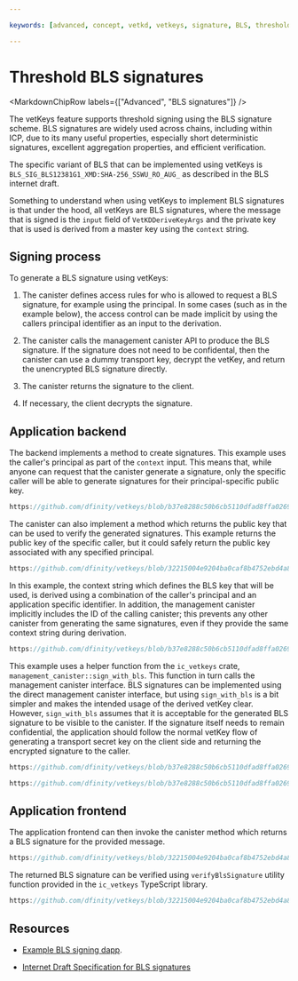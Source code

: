 ```yaml
---

keywords: [advanced, concept, vetkd, vetkeys, signature, BLS, threshold decryption, encrypted threshold key derivation]

---
```



# Threshold BLS signatures

<MarkdownChipRow labels={["Advanced", "BLS signatures"]} />

The vetKeys feature supports threshold signing using the BLS signature scheme. BLS signatures are widely used across chains, including within ICP, due to its many useful properties, especially short deterministic signatures, excellent aggregation properties, and efficient verification.

The specific variant of BLS that can be implemented using vetKeys is `BLS_SIG_BLS12381G1_XMD:SHA-256_SSWU_RO_AUG_` as described in the BLS internet draft.

Something to understand when using vetKeys to implement BLS signatures is that under the hood, all vetKeys are BLS signatures, where the message that is signed is the `input` field of `VetKDDeriveKeyArgs` and the private key that is used is derived from a master key using the `context` string.

## Signing process

To generate a BLS signature using vetKeys:

1. The canister defines access rules for who is allowed to request a BLS signature, for example using the principal.  In some cases (such as in the example below), the access control can be made implicit by using the callers principal identifier as an input to the derivation.

2. The canister calls the management canister API to produce the BLS signature. If the signature does not need to be confidental, then the canister can use a dummy transport key, decrypt the vetKey, and return the unencrypted BLS signature directly.

3. The canister returns the signature to the client.

4. If necessary, the client decrypts the signature.

## Application backend

<AdornedTabs groupId="languages">

<TabItem value="rust" label="Rust" default>

The backend implements a method to create signatures. This example uses the caller's principal as part of the `context` input. This means that, while anyone can request that the canister generate a signature, only the specific caller will be able to generate signatures for their principal-specific public key.

```rust reference
https://github.com/dfinity/vetkeys/blob/b37e8288c50b6cb5110dfad8ffa026904cdcafdc/examples/basic_bls_signing/backend/src/lib.rs#L45-L53
```

The canister can also implement a method which returns the public key that can be used to verify the generated signatures. This example returns the public key of the specific caller, but it could safely return the public key associated with any specified principal.

```rust reference
https://github.com/dfinity/vetkeys/blob/32215004e9204ba0caf8b4752ebd4a81a1be1b85/examples/basic_bls_signing/backend/src/lib.rs#L92-L105
```

In this example, the context string which defines the BLS key that will be used, is derived using a combination of the caller's principal and an application specific identifier. In addition, the management canister implicitly includes the ID of the calling canister; this prevents any other canister from generating the same signatures, even if they provide the same context string during derivation.

```rust reference
https://github.com/dfinity/vetkeys/blob/b37e8288c50b6cb5110dfad8ffa026904cdcafdc/examples/basic_bls_signing/backend/src/lib.rs#L106-L115
```

This example uses a helper function from the `ic_vetkeys` crate, `management_canister::sign_with_bls`. This function in turn calls the management canister interface. BLS signatures can be implemented using the direct management canister interface, but using `sign_with_bls` is a bit simpler and makes the intended usage of the derived vetKey clear. However, `sign_with_bls` assumes that it is acceptable for the generated BLS signature to be visible to the canister. If the signature itself needs to remain confidential, the application should follow the normal vetKey flow of generating a transport secret key on the client side and returning the encrypted signature to the caller.

```rust reference
https://github.com/dfinity/vetkeys/blob/b37e8288c50b6cb5110dfad8ffa026904cdcafdc/backend/rs/ic_vetkeys/src/utils/mod.rs#L911-L917
```

```rust reference
https://github.com/dfinity/vetkeys/blob/b37e8288c50b6cb5110dfad8ffa026904cdcafdc/backend/rs/ic_vetkeys/src/utils/mod.rs#L849-L868
```

</TabItem>
</AdornedTabs>

## Application frontend
<AdornedTabs groupId="languages">
<TabItem value="ts" label="TypeScript" default>

The application frontend can then invoke the canister method which returns a BLS signature for the provided message.

```ts reference
https://github.com/dfinity/vetkeys/blob/32215004e9204ba0caf8b4752ebd4a81a1be1b85/examples/basic_bls_signing/frontend/src/main.ts#L156-L168
```

The returned BLS signature can be verified using `verifyBlsSignature` utility function provided in the `ic_vetkeys` TypeScript library.

```ts reference
https://github.com/dfinity/vetkeys/blob/32215004e9204ba0caf8b4752ebd4a81a1be1b85/examples/basic_bls_signing/frontend/src/main.ts#L196-L215
```

</TabItem>
</AdornedTabs>

## Resources

- [Example BLS signing dapp](https://github.com/dfinity/vetkeys/tree/main/examples/basic_bls_signing).

- [Internet Draft Specification for BLS signatures](https://datatracker.ietf.org/doc/draft-irtf-cfrg-bls-signature/)
